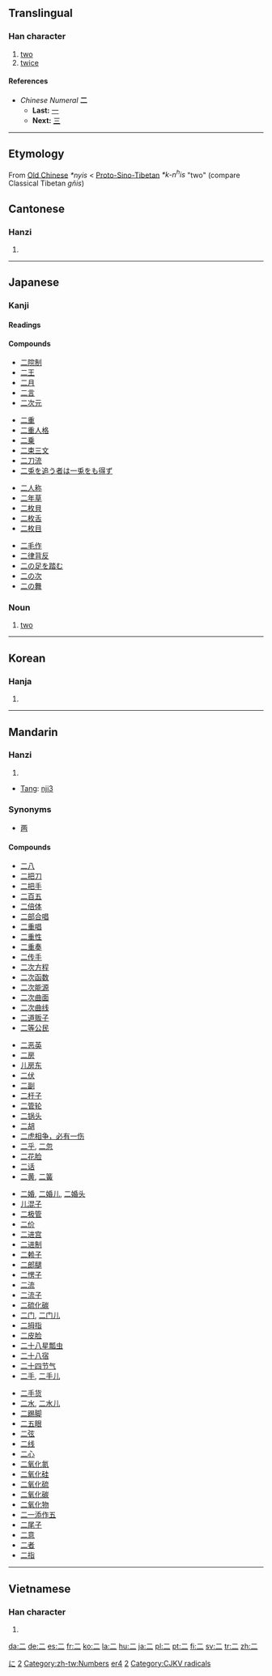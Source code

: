{{xsee|[[ニ]] (katakana)|[[貳]]|[[贰]]|[[弍]]}}<!-- may be replaced by zh-forms -->
==Translingual==
{{Han stroke|[[Image:二-order.gif]]}}
===Han character===
{{Han char|rn=7|rad=二|as=00|sn=2|four=1010<sub>0</sub>|canj=一一 (MM)}}

# [[two]]
# [[twice]]
====References====
{{Han ref|kx=0086.010|dkj=00247|dj=0175.060|hdz=10002.010|uh=4E8C|ud=20108|bh=A447|bd=42055}}

*''Chinese Numeral'' '''二'''
**'''Last:''' [[一]]
**'''Next:''' [[三]]

----
{{rfc-auto}}
==Etymology==
From [[Old Chinese]] ''*nyis'' < [[Proto-Sino-Tibetan]] ''*k-n<sup>h</sup>is'' "two" (compare Classical Tibetan ''gñis'')

==Cantonese==
===Hanzi===
{{yue-hanzi|jyut=[[ji6]]|y=[[yi6]]}}
# {{defn|Cantonese}}

----
==Japanese==
[[Category:1000 Japanese basic words|に]]
===Kanji===
{{ja-kanji|grade=1|rs=二01}}

====Readings====
{{ja-readings
|on=[[に]] ([[ni]]), [[じ]] ([[ji]])
|kun=[[ふた]] ([[futa]]), [[ふたたび|ふたた{び}]] (futata{bi}), [[ふたつ|ふた{つ}]] (futa{tsu})
|nanori=[[おと]] ([[oto]]), [[つぐ]] ([[tsugu]]), [[にい]] ([[nī]]), [[は]] ([[ha]]), [[ふ]] ([[fu]]), [[ふたつ]] ([[futatsu]]), [[ふだ]] ([[fuda]]), [[わ]] ([[wa]])
}}

====Compounds====
{{top4}}
*[[二院制]]
*[[二王]]
*[[二月]]
*[[二言]]
*[[二次元]]
{{mid4}}
*[[二重]]
*[[二重人格]]
*[[二乗]]
*[[二束三文]]
*[[二刀流]]
*[[二兎を追う者は一兎をも得ず]]
{{mid4}}
*[[二人称]]
*[[二年草]]
*[[二枚貝]]
*[[二枚舌]]
*[[二枚目]]
{{mid4}}
*[[二毛作]]
*[[二律背反]]
*[[二の足を踏む]]
*[[二の次]]
*[[二の舞]]
{{bottom}}

===Noun===
{{ja-noun|k|hira=に|rom=ni}}

# [[two]]

[[Category:Japanese numbers|2]]

----
==Korean==

===Hanja===
{{ko-hanja|hangeul=이|eumhun=두|rv=i|mr=i}}

# {{defn|Korean}}

----
==Mandarin==
===Hanzi===
{{cmn-hanzi|pin=[[èr]] ([[er4]])|wg=[[erh4|erh<sup>4</sup>]]}}
# {{defn|Mandarin}}


* [[Tang]]: [[nji3]]

===Synonyms===
*[[两]]

====Compounds====
{{top4}}
*[[二八]]
*[[二把刀]]
*[[二把手]]
*[[二百五]]
*[[二倍体]]
*[[二部合唱]]
*[[二重唱]]
*[[二重性]]
*[[二重奏]]
*[[二传手]]
*[[二次方程]]
*[[二次函数]]
*[[二次能源]]
*[[二次曲面]]
*[[二次曲线]]
*[[二道贩子]]
*[[二等公民]]
{{mid4}}
*[[二恶英]]
*[[二房]]
*[[儿房东]]
*[[二伏]]
*[[二副]]
*[[二杆子]]
*[[二管轮]]
*[[二锅头]]
*[[二胡]]
*[[二虎相争，必有一伤]]
*[[二乎]], [[二忽]]
*[[二花脸]]
*[[二话]]
*[[二黄]], [[二簧]]
{{mid4}}
*[[二婚]], [[二婚儿]], [[二婚头]]
*[[儿混子]]
*[[二极管]]
*[[二价]]
*[[二进宫]]
*[[二进制]]
*[[二赖子]]
*[[二郎腿]]
*[[二愣子]]
*[[二流]]
*[[二流子]]
*[[二硫化碳]]
*[[二门]], [[二门儿]]
*[[二拇指]]
*[[二皮脸]]
*[[二十八星瓢虫]]
*[[二十八宿]]
*[[二十四节气]]
*[[二手]], [[二手儿]]
{{mid4}}
*[[二手货]]
*[[二水]], [[二水儿]]
*[[二踢脚]]
*[[二五眼]]
*[[二弦]]
*[[二线]]
*[[二心]]
*[[二氧化氮]]
*[[二氧化硅]]
*[[二氧化硫]]
*[[二氧化碳]]
*[[二氧化物]]
*[[二一添作五]]
*[[二尾子]]
*[[二意]]
*[[二者]]
*[[二指]]
{{bottom}}

----
==Vietnamese==

===Han character===
{{vi-hantu|[[nhì]]}}

# {{defn|Vietnamese}}

[[Category:zh-tw:Numbers]]
[[Category:zh-cn:Numbers|er4]]
[[Category:Korean numbers|2]]
[[Category:CJKV radicals]]

[[da:二]]
[[de:二]]
[[es:二]]
[[fr:二]]
[[ko:二]]
[[la:二]]
[[hu:二]]
[[ja:二]]
[[pl:二]]
[[pt:二]]
[[fi:二]]
[[sv:二]]
[[tr:二]]
[[zh:二]]